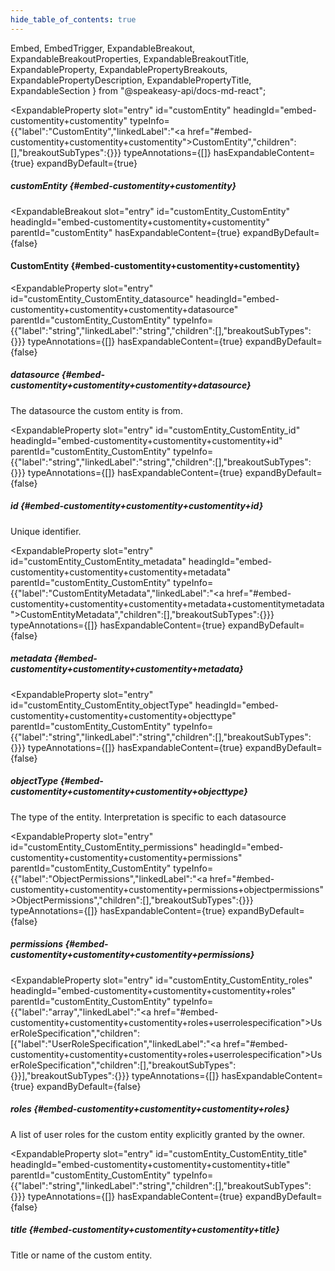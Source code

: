 ```yaml
---
hide_table_of_contents: true
---
```

  Embed,
  EmbedTrigger,
  ExpandableBreakout,
  ExpandableBreakoutProperties,
  ExpandableBreakoutTitle,
  ExpandableProperty,
  ExpandablePropertyBreakouts,
  ExpandablePropertyDescription,
  ExpandablePropertyTitle,
  ExpandableSection
} from "@speakeasy-api/docs-md-react";

<ExpandableSection>

<ExpandableProperty
  slot="entry"
  id="customEntity"
  headingId="embed-customentity+customentity"
  typeInfo={{"label":"CustomEntity","linkedLabel":"<a href=\"#embed-customentity+customentity+customentity\">CustomEntity</a>","children":[],"breakoutSubTypes":{}}}
  typeAnnotations={[]}
  hasExpandableContent={true}
  expandByDefault={true}
>

<ExpandablePropertyTitle slot="title">

##### customEntity \{#embed-customentity+customentity\}

</ExpandablePropertyTitle>

<ExpandablePropertyBreakouts slot="breakouts">

<ExpandableBreakout
  slot="entry"
  id="customEntity_CustomEntity"
  headingId="embed-customentity+customentity+customentity"
  parentId="customEntity"
  hasExpandableContent={true}
  expandByDefault={false}
>

<ExpandableBreakoutTitle slot="title">

#### CustomEntity \{#embed-customentity+customentity+customentity\}

</ExpandableBreakoutTitle>

<ExpandableBreakoutProperties slot="properties">

<ExpandableProperty
  slot="entry"
  id="customEntity_CustomEntity_datasource"
  headingId="embed-customentity+customentity+customentity+datasource"
  parentId="customEntity_CustomEntity"
  typeInfo={{"label":"string","linkedLabel":"string","children":[],"breakoutSubTypes":{}}}
  typeAnnotations={[]}
  hasExpandableContent={true}
  expandByDefault={false}
>

<ExpandablePropertyTitle slot="title">

##### datasource \{#embed-customentity+customentity+customentity+datasource\}

</ExpandablePropertyTitle>

<ExpandablePropertyDescription slot="description">

The datasource the custom entity is from.

</ExpandablePropertyDescription>

</ExpandableProperty>

<ExpandableProperty
  slot="entry"
  id="customEntity_CustomEntity_id"
  headingId="embed-customentity+customentity+customentity+id"
  parentId="customEntity_CustomEntity"
  typeInfo={{"label":"string","linkedLabel":"string","children":[],"breakoutSubTypes":{}}}
  typeAnnotations={[]}
  hasExpandableContent={true}
  expandByDefault={false}
>

<ExpandablePropertyTitle slot="title">

##### id \{#embed-customentity+customentity+customentity+id\}

</ExpandablePropertyTitle>

<ExpandablePropertyDescription slot="description">

Unique identifier.

</ExpandablePropertyDescription>

</ExpandableProperty>

<ExpandableProperty
  slot="entry"
  id="customEntity_CustomEntity_metadata"
  headingId="embed-customentity+customentity+customentity+metadata"
  parentId="customEntity_CustomEntity"
  typeInfo={{"label":"CustomEntityMetadata","linkedLabel":"<a href=\"#embed-customentity+customentity+customentity+metadata+customentitymetadata\">CustomEntityMetadata</a>","children":[],"breakoutSubTypes":{}}}
  typeAnnotations={[]}
  hasExpandableContent={true}
  expandByDefault={false}
>

<ExpandablePropertyTitle slot="title">

##### metadata \{#embed-customentity+customentity+customentity+metadata\}

</ExpandablePropertyTitle>

<Embed slot="embed">

<EmbedTrigger slot="trigger" embedTitle="metadata" triggerText="View metadata details">

<Embedmetadata />

</EmbedTrigger>

</Embed>

</ExpandableProperty>

<ExpandableProperty
  slot="entry"
  id="customEntity_CustomEntity_objectType"
  headingId="embed-customentity+customentity+customentity+objecttype"
  parentId="customEntity_CustomEntity"
  typeInfo={{"label":"string","linkedLabel":"string","children":[],"breakoutSubTypes":{}}}
  typeAnnotations={[]}
  hasExpandableContent={true}
  expandByDefault={false}
>

<ExpandablePropertyTitle slot="title">

##### objectType \{#embed-customentity+customentity+customentity+objecttype\}

</ExpandablePropertyTitle>

<ExpandablePropertyDescription slot="description">

The type of the entity. Interpretation is specific to each datasource

</ExpandablePropertyDescription>

</ExpandableProperty>

<ExpandableProperty
  slot="entry"
  id="customEntity_CustomEntity_permissions"
  headingId="embed-customentity+customentity+customentity+permissions"
  parentId="customEntity_CustomEntity"
  typeInfo={{"label":"ObjectPermissions","linkedLabel":"<a href=\"#embed-customentity+customentity+customentity+permissions+objectpermissions\">ObjectPermissions</a>","children":[],"breakoutSubTypes":{}}}
  typeAnnotations={[]}
  hasExpandableContent={true}
  expandByDefault={false}
>

<ExpandablePropertyTitle slot="title">

##### permissions \{#embed-customentity+customentity+customentity+permissions\}

</ExpandablePropertyTitle>

<Embed slot="embed">

<EmbedTrigger slot="trigger" embedTitle="permissions" triggerText="View permissions details">

<Embedpermissions />

</EmbedTrigger>

</Embed>

</ExpandableProperty>

<ExpandableProperty
  slot="entry"
  id="customEntity_CustomEntity_roles"
  headingId="embed-customentity+customentity+customentity+roles"
  parentId="customEntity_CustomEntity"
  typeInfo={{"label":"array","linkedLabel":"<a href=\"#embed-customentity+customentity+customentity+roles+userrolespecification\">UserRoleSpecification</a>","children":[{"label":"UserRoleSpecification","linkedLabel":"<a href=\"#embed-customentity+customentity+customentity+roles+userrolespecification\">UserRoleSpecification</a>","children":[],"breakoutSubTypes":{}}],"breakoutSubTypes":{}}}
  typeAnnotations={[]}
  hasExpandableContent={true}
  expandByDefault={false}
>

<ExpandablePropertyTitle slot="title">

##### roles \{#embed-customentity+customentity+customentity+roles\}

</ExpandablePropertyTitle>

<ExpandablePropertyDescription slot="description">

A list of user roles for the custom entity explicitly granted by the owner.

</ExpandablePropertyDescription>

<Embed slot="embed">

<EmbedTrigger slot="trigger" embedTitle="roles" triggerText="View roles details">

<Embedroles />

</EmbedTrigger>

</Embed>

</ExpandableProperty>

<ExpandableProperty
  slot="entry"
  id="customEntity_CustomEntity_title"
  headingId="embed-customentity+customentity+customentity+title"
  parentId="customEntity_CustomEntity"
  typeInfo={{"label":"string","linkedLabel":"string","children":[],"breakoutSubTypes":{}}}
  typeAnnotations={[]}
  hasExpandableContent={true}
  expandByDefault={false}
>

<ExpandablePropertyTitle slot="title">

##### title \{#embed-customentity+customentity+customentity+title\}

</ExpandablePropertyTitle>

<ExpandablePropertyDescription slot="description">

Title or name of the custom entity.

</ExpandablePropertyDescription>

</ExpandableProperty>

</ExpandableBreakoutProperties>

</ExpandableBreakout>

</ExpandablePropertyBreakouts>

</ExpandableProperty>

</ExpandableSection>